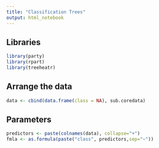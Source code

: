 ```yaml
---
title: "Classification Trees"
output: html_notebook
---
```

## Libraries
```r
library(party)
library(rpart)
library(treeheatr)
```
## Arrange the data
```r
data <- cbind(data.frame(class = NA), sub.coredata)

```

## Parameters
```r

predictors <- paste(colnames(data), collapse="+")
fmla <- as.formula(paste("class", predictors,sep="~"))


```
